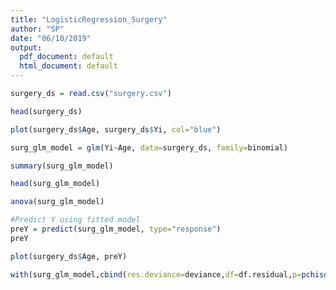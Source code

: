 ---
title: "LogisticRegression_Surgery"
author: "SP"
date: "06/10/2019"
output:
  pdf_document: default
  html_document: default
---


```{r}
surgery_ds = read.csv("surgery.csv")
```


```{r}
head(surgery_ds)
```


```{r}
plot(surgery_ds$Age, surgery_ds$Yi, col="blue")
```




```{r}
surg_glm_model = glm(Yi~Age, data=surgery_ds, family=binomial)
```



```{r}
summary(surg_glm_model)
```


```{r}
head(surg_glm_model)
```


```{r}
anova(surg_glm_model)
```


```{r}
#Predict Y using fitted model
preY = predict(surg_glm_model, type="response")
preY
```

```{r}
plot(surgery_ds$Age, preY)
```



```{r}
with(surg_glm_model,cbind(res.deviance=deviance,df=df.residual,p=pchisq(deviance,df.residual,lower.tail = F)))
```

